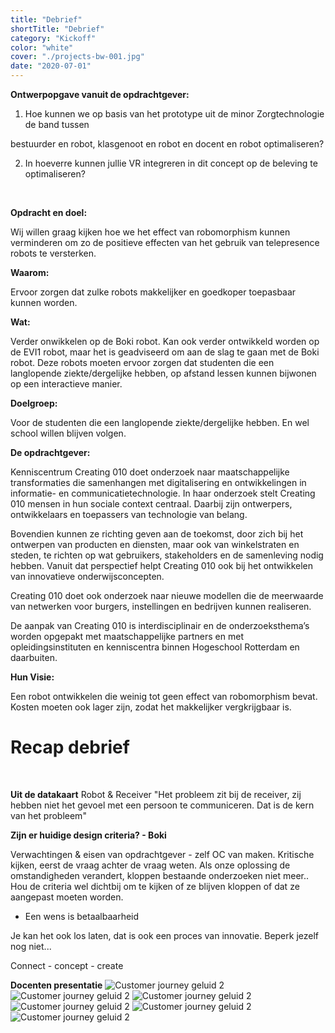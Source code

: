 ```yaml
---
title: "Debrief"
shortTitle: "Debrief"
category: "Kickoff"
color: "white"
cover: "./projects-bw-001.jpg"
date: "2020-07-01"
---
```



**Ontwerpopgave vanuit de opdrachtgever:**

1) Hoe kunnen we op basis van het prototype uit de minor Zorgtechnologie de band tussen

bestuurder en robot, klasgenoot en robot en docent en robot optimaliseren?

2) In hoeverre kunnen jullie VR integreren in dit concept op de beleving te optimaliseren?
<br />

**Opdracht en doel:**

Wij willen graag kijken hoe we het effect van robomorphism kunnen verminderen om zo de positieve effecten van het gebruik van telepresence robots te versterken.
<br />

**Waarom:**

Ervoor zorgen dat zulke robots makkelijker en goedkoper toepasbaar kunnen worden.
<br />

**Wat:**

Verder onwikkelen op de Boki robot. Kan ook verder ontwikkeld worden op de EVI1 robot, maar het is geadviseerd om aan de slag te gaan met de Boki robot. Deze robots moeten ervoor zorgen dat studenten die een langlopende ziekte/dergelijke hebben, op afstand lessen kunnen bijwonen op een interactieve manier.
<br />

**Doelgroep:**

Voor de studenten die een langlopende ziekte/dergelijke hebben. En wel school willen blijven volgen.
<br />

**De opdrachtgever:**

Kenniscentrum Creating 010 doet onderzoek naar maatschappelijke transformaties die samenhangen met digitalisering en ontwikkelingen in informatie- en communicatietechnologie. In haar onderzoek stelt Creating 010 mensen in hun sociale context centraal. Daarbij zijn ontwerpers, ontwikkelaars en toepassers van technologie van belang. 

Bovendien kunnen ze richting geven aan de toekomst, door zich bij het ontwerpen van producten en diensten, maar ook van winkelstraten en steden, te richten op wat gebruikers, stakeholders en de samenleving nodig hebben. Vanuit dat perspectief helpt Creating 010 ook bij het ontwikkelen van innovatieve onderwijsconcepten.

Creating 010 doet ook onderzoek naar nieuwe modellen die de meerwaarde van netwerken voor burgers, instellingen en bedrijven kunnen realiseren.

De aanpak van Creating 010 is interdisciplinair en de onderzoeksthema’s worden opgepakt met maatschappelijke partners en met opleidingsinstituten en kenniscentra binnen Hogeschool Rotterdam en daarbuiten.
<br />

**Hun Visie:**

Een robot ontwikkelen die weinig tot geen effect van robomorphism bevat. Kosten moeten ook lager zijn, zodat het makkelijker vergkrijgbaar is.
<br />

# Recap debrief
<br />

**Uit de datakaart**
Robot & Receiver
"Het probleem zit bij de receiver, zij hebben niet het gevoel met een persoon te communiceren. Dat is de kern van het probleem"
<br />

**Zijn er huidige design criteria? - Boki**

Verwachtingen & eisen van opdrachtgever - zelf OC van maken. Kritische kijken, eerst de vraag achter de vraag weten. Als onze oplossing de omstandigheden verandert, kloppen bestaande onderzoeken niet meer.. Hou de criteria wel dichtbij om te kijken of ze blijven kloppen of dat ze aangepast moeten worden.

- Een wens is betaalbaarheid

Je kan het ook los laten, dat is ook een proces van innovatie. Beperk jezelf nog niet...

Connect - concept - create

**Docenten presentatie**
![Customer journey geluid 2](http://localhost:8000/images/stappen/debrief/debrief_1.png "Debrief 1")
![Customer journey geluid 2](http://localhost:8000/images/stappen/debrief/debrief_2.png "Debrief 2")
![Customer journey geluid 2](http://localhost:8000/images/stappen/debrief/debrief_3.png "Debrief 3")
![Customer journey geluid 2](http://localhost:8000/images/stappen/debrief/debrief_4.png "Debrief 4")
![Customer journey geluid 2](http://localhost:8000/images/stappen/debrief/debrief_5.png "Debrief 5")
![Customer journey geluid 2](http://localhost:8000/images/stappen/debrief/debrief_6.png "Debrief 6")